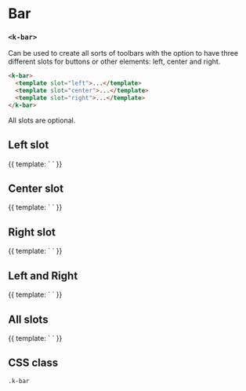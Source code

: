 
<Meta
  title="UI | Layout / Bar"
  component={Bar}
  decorators={[Padding]}
/>

# Bar
### `<k-bar>`

Can be used to create all sorts of toolbars with the option to have three different slots for buttons or other elements: left, center and right.

```html
<k-bar>
  <template slot="left">...</template>
  <template slot="center">...</template>
  <template slot="right">...</template>
</k-bar>
```

All slots are optional.

## Left slot
<Preview>
  <Story name="Left slot">
    {{
      template: `
        <k-bar>
          <template slot="left">
            This is left
          </template>
        </k-bar>
      `
    }}
  </Story>
</Preview>

## Center slot
<Preview>
  <Story name="Center slot">
    {{
      template: `
        <k-bar>
          <template slot="center">
            This is in the center
          </template>
        </k-bar>
      `
    }}
  </Story>
</Preview>

## Right slot
<Preview>
  <Story name="Right slot">
    {{
      template: `
        <k-bar>
          <template slot="right">
            This is on the right
          </template>
        </k-bar>
      `
    }}
  </Story>
</Preview>

## Left and Right
<Preview>
  <Story name="Left and Right">
    {{
      template: `
        <k-bar>
          <template slot="left">
            This is left
          </template>
          <template slot="right">
            This is right
          </template>
        </k-bar>
      `
    }}
  </Story>
</Preview>


## All slots
<Preview>
  <Story name="All slots">
    {{
      template: `
        <k-bar>
          <template slot="left">
            This is left
          </template>
          <template slot="center">
            This is in the center
          </template>
          <template slot="right">
            This is right
          </template>
        </k-bar>
      `
    }}
  </Story>
</Preview>

## CSS class

`.k-bar`
